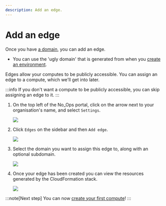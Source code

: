 ```yaml
---
description: Add an edge.
---
```



# Add an edge

Once you have [a domain](./add-domain.mdx), you can add an edge.

- You can use the 'ugly domain' that is generated from when you [create an environment](./create-environment.mdx).

Edges allow your computes to be publicly accessible. You can assign an edge to a compute, which we'll get into later.

:::info
If you don't want a compute to be publicly accessible, you can skip assigning an edge to it.
:::

1. On the top left of the No_Ops portal, click on the arrow next to your organisation's name, and select `Settings`.

   <Image src="/docs/organisation_settings.webp" />

2. Click `Edges` on the sidebar and then `Add edge`.

   <Image src="/docs/edge/add_edge.webp" />

3. Select the domain you want to assign this edge to, along with an optional subdomain.

   <Image src="/docs/edge/add_edge_dialog.webp" />

4. Once your edge has been created you can view the resources generated by the CloudFormation stack.

   <Image src="/docs/edge/view_edge.webp" />

:::note[Next step]
You can now [create your first compute](./create-first-compute.mdx)!
:::
